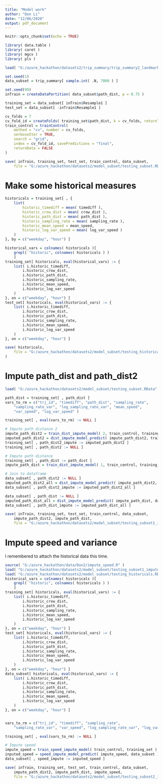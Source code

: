 ```yaml
---
title: "Model work"
author: "Don Li"
date: "12/06/2020"
output: pdf_document
---
```


```r
knitr::opts_chunk$set(echo = TRUE)
```

```r
library( data.table )
library( caret )
library( mgcv )
library( pls )
```


```r
load( "G:/azure_hackathon/datasets2/trip_summary/trip_summary2_landmark.RData" )

set.seed(1)
data_subset = trip_summary[ sample.int( .N, 7000 ) ]

set.seed(99)
inTrain = createDataPartition( data_subset$path_dist, p = 0.75 )

training_set = data_subset[ inTrain$Resample1 ]
test_set = data_subset[ -inTrain$Resample1 ]

cv_folds = 7
cv_fold_id = createFolds( training_set$path_dist, k = cv_folds, returnTrain = T )
train_control = trainControl( 
    method = "cv", number = cv_folds,
    verboseIter = TRUE, 
    search = "grid", 
    index = cv_fold_id, savePredictions = "final",
    returnData = FALSE
)

save( inTrain, training_set, test_set, train_control, data_subset,
    file = "G:/azure_hackathon/datasets2/model_subset/testing_subset.RData" )
```

# Make some historical measures
```r
historicals = training_set[ , {
    list( 
        historic_timediff = mean( timediff ),
        historic_crow_dist = mean( crow_dist ),
        historic_path_dist = mean( path_dist ),
        historic_sampling_rate = mean( sampling_rate ),
        historic_mean_speed = mean_speed,
        historic_log_var_speed = mean( log_var_speed )
    )
}, by = c("weekday", "hour") ]

historical_vars = colnames( historicals )[
    grepl( "historic", colnames( historicals ) )
    ]
training_set[ historicals, eval(historical_vars) := {
    list( i.historic_timediff,
        i.historic_crow_dist,
        i.historic_path_dist,
        i.historic_sampling_rate,
        i.historic_mean_speed,
        i.historic_log_var_speed
    )
}, on = c("weekday", "hour") ]
test_set[ historicals, eval(historical_vars) := {
    list( i.historic_timediff,
        i.historic_crow_dist,
        i.historic_path_dist,
        i.historic_sampling_rate,
        i.historic_mean_speed,
        i.historic_log_var_speed
    )
}, on = c("weekday", "hour") ]

save( historicals,
    file = "G:/azure_hackathon/datasets2/model_subset/testing_historicals.RData"
)
```

# Impute path_dist and path_dist2

```r
load( "G:/azure_hackathon/datasets2/model_subset/testing_subset.RData" )

path_dist = training_set[ , path_dist ]
vars_to_rm = c("trj_id", "timediff", "path_dist", "sampling_rate",
    "sampling_rate_var", "log_sampling_rate_var", "mean_speed", 
    "var_speed", "log_var_speed" )

training_set[ , eval(vars_to_rm) := NULL ]

# Impute path distance 2
impute_path_dist2 = train_dist_impute_model( 2, train_control, training_set )
imputed_path_dist2 = dist_impute_model_predict( impute_path_dist2, training_set )
training_set[ , path_dist2_impute := imputed_path_dist2 ]
training_set[ , path_dist2 := NULL ]

# Impute path distance
training_set[ , path_dist := path_dist ]
impute_path_dist = train_dist_impute_model( 1, train_control, training_set )

# Join to dataframe
data_subset[ , path_dist2 := NULL ]
imputed_path_dist2_all = dist_impute_model_predict( impute_path_dist2, data_subset )
data_subset[ , path_dist2_impute := imputed_path_dist2_all ]

data_subset[ , path_dist := NULL ]
imputed_path_dist_all = dist_impute_model_predict( impute_path_dist, data_subset )
data_subset[ , path_dist_impute := imputed_path_dist_all ]

save( inTrain, training_set, test_set, train_control, data_subset,
    impute_path_dist2, impute_path_dist,
    file = "G:/azure_hackathon/datasets2/model_subset/testing_subset1_imputedist.RData" )
```

# Impute speed and variance

I remembered to attach the historical data this time.
```r
source( "G:/azure_hackathon/data/Don2/impute_speed.R" )
load( "G:/azure_hackathon/datasets2/model_subset/testing_subset1_imputedist.RData" )
load( "G:/azure_hackathon/datasets2/model_subset/testing_historicals.RData" )
historical_vars = colnames( historicals )[
    grepl( "historic", colnames( historicals ) )
    ]
training_set[ historicals, eval(historical_vars) := {
    list( i.historic_timediff,
        i.historic_crow_dist,
        i.historic_path_dist,
        i.historic_sampling_rate,
        i.historic_mean_speed,
        i.historic_log_var_speed
    )
}, on = c("weekday", "hour") ]
test_set[ historicals, eval(historical_vars) := {
    list( i.historic_timediff,
        i.historic_crow_dist,
        i.historic_path_dist,
        i.historic_sampling_rate,
        i.historic_mean_speed,
        i.historic_log_var_speed
    )
}, on = c("weekday", "hour") ]
data_subset[ historicals, eval(historical_vars) := {
    list( i.historic_timediff,
        i.historic_crow_dist,
        i.historic_path_dist,
        i.historic_sampling_rate,
        i.historic_mean_speed,
        i.historic_log_var_speed
    )
}, on = c("weekday", "hour") ]


vars_to_rm = c("trj_id", "timediff", "sampling_rate",
    "sampling_rate_var", "var_speed", "log_sampling_rate_var", "log_var_speed" )

training_set[ , eval(vars_to_rm) := NULL ]

# Impute speed
impute_speed = train_speed_impute_model( train_control, training_set )
inputed_speed = speed_impute_model_predict( impute_speed, data_subset )
data_subset[ , speed_impute := inputed_speed ]

save( inTrain, training_set, test_set, train_control, data_subset,
    impute_path_dist2, impute_path_dist, impute_speed,
    file = "G:/azure_hackathon/datasets2/model_subset/testing_subset2_imputespeed.RData" )
```







